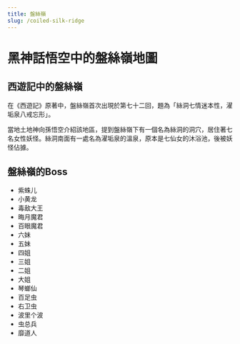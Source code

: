```yaml
---
title: 盤絲嶺
slug: /coiled-silk-ridge
---
```


# 黑神話悟空中的盤絲嶺地圖

## 西遊記中的盤絲嶺

在《西遊記》原著中，盤絲嶺首次出現於第七十二回，題為「絲洞七情迷本性，濯垢泉八戒忘形」。

當地土地神向孫悟空介紹該地區，提到盤絲嶺下有一個名為絲洞的洞穴，居住著七名女性妖怪。絲洞南面有一處名為濯垢泉的溫泉，原本是七仙女的沐浴池，後被妖怪佔據。

## 盤絲嶺的Boss

- 紫蛛儿
- 小黄龙
- 毒敌大王
- 晦月魔君
- 百眼魔君
- 六妹
- 五妹
- 四姐
- 三姐
- 二姐
- 大姐
- 琴螂仙
- 百足虫
- 右卫虫
- 波里个波
- 虫总兵
- 靡道人